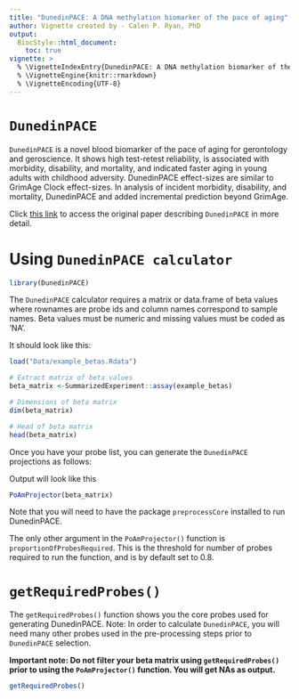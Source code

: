 ```yaml
---
title: "DunedinPACE: A DNA methylation biomarker of the pace of aging"
author: Vignette created by - Calen P. Ryan, PhD
output:
  BiocStyle::html_document:
    toc: true
vignette: >
  % \VignetteIndexEntry{DunedinPACE: A DNA methylation biomarker of the pace of aging}
  % \VignetteEngine{knitr::rmarkdown}
  % \VignetteEncoding{UTF-8}
---
```


# `DunedinPACE`

`DunedinPACE` is a novel blood biomarker of the pace of aging for gerontology and geroscience. It shows high test-retest reliability, is associated with morbidity, disability, and mortality, and indicated faster aging in young adults with childhood adversity. DunedinPACE effect-sizes are similar to GrimAge Clock effect-sizes. In analysis of incident morbidity, disability, and mortality, DunedinPACE and added incremental prediction beyond GrimAge.

Click [this link](https://elifesciences.org/articles/73420) to access the original paper describing `DunedinPACE` in more detail.


# Using `DunedinPACE calculator`
```r
library(DunedinPACE)
```


The `DunedinPACE` calculator requires a matrix or data.frame of beta values where rownames are probe ids and column names correspond to sample names. Beta values must be numeric and missing values must be coded as 'NA'. 

It should look like this:
```r
load("Data/example_betas.Rdata")

# Extract matrix of beta values
beta_matrix <-SummarizedExperiment::assay(example_betas)


```

```r
# Dimensions of beta matrix
dim(beta_matrix)

# Head of beta matrix
head(beta_matrix)
```

Once you have your probe list, you can generate the `DunedinPACE` projections as follows:


Output will look like this
```r
PoAmProjector(beta_matrix)
```


Note that you will need to have the package `preprocessCore` installed to run DunedinPACE.

The only other argument in the `PoAmProjector()` function is `proportionOfProbesRequired`. This is the threshold for number of probes required to run the function, and is by default set to 0.8. 

# `getRequiredProbes()`

The `getRequiredProbes()` function shows you the core probes used for generating DunedinPACE. Note: In order to calculate `DunedinPACE`, you will need many other probes used in the pre-processing steps prior to `DunedinPACE` selection. 

**Important note: Do __not__ filter your beta matrix using `getRequiredProbes()` prior to using the `PoAmProjector()` function. You will get NAs as output. **

```r
getRequiredProbes()
```





